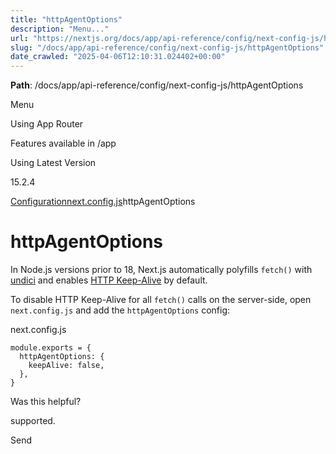 ---
title: "httpAgentOptions"
description: "Menu..."
url: "https://nextjs.org/docs/app/api-reference/config/next-config-js/httpAgentOptions"
slug: "/docs/app/api-reference/config/next-config-js/httpAgentOptions"
date_crawled: "2025-04-06T12:10:31.024402+00:00"
---

**Path**: /docs/app/api-reference/config/next-config-js/httpAgentOptions

Menu

Using App Router

Features available in /app

Using Latest Version

15.2.4

[Configuration](/docs/app/api-reference/config)[next.config.js](/docs/app/api-reference/config/next-config-js)httpAgentOptions

# httpAgentOptions

In Node.js versions prior to 18, Next.js automatically polyfills `fetch()` with [undici](/docs/architecture/supported-browsers#polyfills) and enables [HTTP Keep-Alive](https://developer.mozilla.org/docs/Web/HTTP/Headers/Keep-Alive) by default.

To disable HTTP Keep-Alive for all `fetch()` calls on the server-side, open `next.config.js` and add the `httpAgentOptions` config:

next.config.js

```
module.exports = {
  httpAgentOptions: {
    keepAlive: false,
  },
}
```

Was this helpful?

supported.

Send
